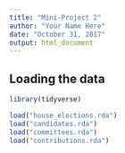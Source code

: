 ```yaml
---
title: "Mini-Project 2"
author: "Your Name Here"
date: "October 31, 2017"
output: html_document
---
```



## Loading the data

```r
library(tidyverse)

load("house_elections.rda")
load("candidates.rda")
load("committees.rda")
load("contributions.rda")

```
